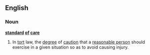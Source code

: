 ==English==
===Noun===
'''[[standard]] [[of]] [[care]]'''
#{{law}} In [[tort]] law, the [[degree]] of [[caution]] that a [[reasonable person]] should exercise in a given situation so as to avoid causing injury.